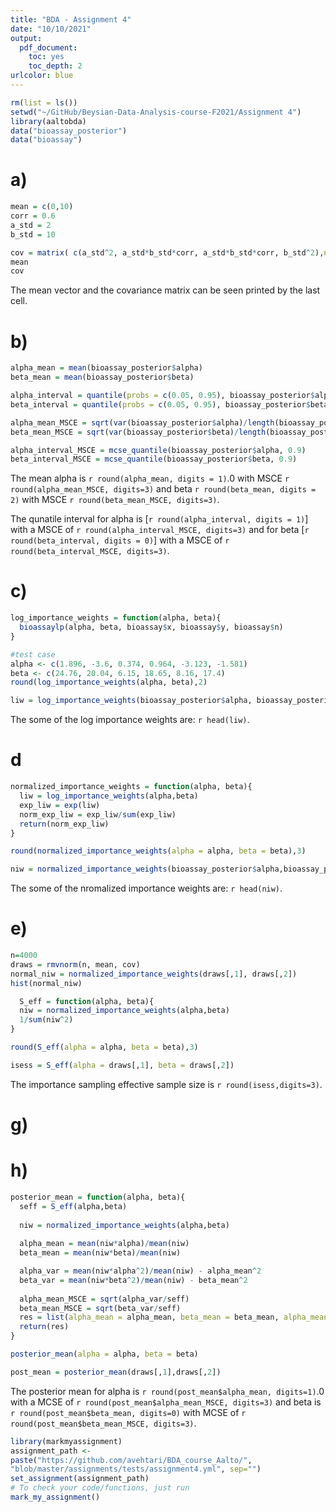```yaml
---
title: "BDA - Assignment 4"
date: "10/10/2021"
output: 
  pdf_document: 
    toc: yes
    toc_depth: 2
urlcolor: blue
---
```


```r
rm(list = ls())
setwd("~/GitHub/Beysian-Data-Analysis-course-F2021/Assignment 4")
library(aaltobda)
data("bioassay_posterior")
data("bioassay")
```

# a)

```r
mean = c(0,10)
corr = 0.6
a_std = 2
b_std = 10

cov = matrix( c(a_std^2, a_std*b_std*corr, a_std*b_std*corr, b_std^2),nrow = 2)
mean
cov
```

The mean vector and the covariance matrix can be seen printed by the last cell.

# b)

```r
alpha_mean = mean(bioassay_posterior$alpha)
beta_mean = mean(bioassay_posterior$beta)

alpha_interval = quantile(probs = c(0.05, 0.95), bioassay_posterior$alpha)
beta_interval = quantile(probs = c(0.05, 0.95), bioassay_posterior$beta)

alpha_mean_MSCE = sqrt(var(bioassay_posterior$alpha)/length(bioassay_posterior$alpha))
beta_mean_MSCE = sqrt(var(bioassay_posterior$beta)/length(bioassay_posterior$beta))

alpha_interval_MSCE = mcse_quantile(bioassay_posterior$alpha, 0.9)
beta_interval_MSCE = mcse_quantile(bioassay_posterior$beta, 0.9)
```

The mean alpha is `r round(alpha_mean, digits = 1)`.0 with MSCE `r round(alpha_mean_MSCE, digits=3)` and beta `r round(beta_mean, digits = 2)` with MSCE `r round(beta_mean_MSCE, digits=3)`.

The qunatile interval for alpha is [`r round(alpha_interval, digits = 1)`] with a MSCE of `r round(alpha_interval_MSCE, digits=3)` and for beta [`r round(beta_interval, digits = 0)`] with a MSCE of `r round(beta_interval_MSCE, digits=3)`.

<!-- Explain in words something -->

# c)

```r
log_importance_weights = function(alpha, beta){
  bioassaylp(alpha, beta, bioassay$x, bioassay$y, bioassay$n)
}
```

```r
#test case
alpha <- c(1.896, -3.6, 0.374, 0.964, -3.123, -1.581)
beta <- c(24.76, 20.04, 6.15, 18.65, 8.16, 17.4)
round(log_importance_weights(alpha, beta),2)
```

```r
liw = log_importance_weights(bioassay_posterior$alpha, bioassay_posterior$beta)
```

The some of the log importance weights are: `r head(liw)`.

<!-- Explain in words -->

# d

```r
normalized_importance_weights = function(alpha, beta){
  liw = log_importance_weights(alpha,beta)
  exp_liw = exp(liw)
  norm_exp_liw = exp_liw/sum(exp_liw)
  return(norm_exp_liw)
}
```

```r
round(normalized_importance_weights(alpha = alpha, beta = beta),3)
```

```r
niw = normalized_importance_weights(bioassay_posterior$alpha,bioassay_posterior$beta)
```
The some of the nromalized importance weights are: `r head(niw)`.


# e)

```r
n=4000
draws = rmvnorm(n, mean, cov)
normal_niw = normalized_importance_weights(draws[,1], draws[,2])
hist(normal_niw)
```

```r
  S_eff = function(alpha, beta){
  niw = normalized_importance_weights(alpha,beta)
  1/sum(niw^2)
}
```

```r
round(S_eff(alpha = alpha, beta = beta),3)
```
```r
isess = S_eff(alpha = draws[,1], beta = draws[,2])
```

The importance sampling effective sample size is `r round(isess,digits=3)`.

# g)

# h)

```r
posterior_mean = function(alpha, beta){
  seff = S_eff(alpha,beta)
  
  niw = normalized_importance_weights(alpha,beta)
  
  alpha_mean = mean(niw*alpha)/mean(niw)
  beta_mean = mean(niw*beta)/mean(niw)

  alpha_var = mean(niw*alpha^2)/mean(niw) - alpha_mean^2
  beta_var = mean(niw*beta^2)/mean(niw) - beta_mean^2
  
  alpha_mean_MSCE = sqrt(alpha_var/seff)
  beta_mean_MSCE = sqrt(beta_var/seff)
  res = list(alpha_mean = alpha_mean, beta_mean = beta_mean, alpha_mean_MSCE = alpha_mean_MSCE, beta_mean_MSCE = beta_mean_MSCE)
  return(res)
}
```

```r
posterior_mean(alpha = alpha, beta = beta)
```

```r
post_mean = posterior_mean(draws[,1],draws[,2])
```

The posterior mean for alpha is `r round(post_mean$alpha_mean, digits=1)`.0 with a MCSE of `r round(post_mean$alpha_mean_MSCE, digits=3)` and beta is `r round(post_mean$beta_mean, digits=0)` with MCSE of  `r round(post_mean$beta_mean_MSCE, digits=3)`. 

```r
library(markmyassignment)
assignment_path <-
paste("https://github.com/avehtari/BDA_course_Aalto/",
"blob/master/assignments/tests/assignment4.yml", sep="")
set_assignment(assignment_path)
# To check your code/functions, just run
mark_my_assignment()
```

